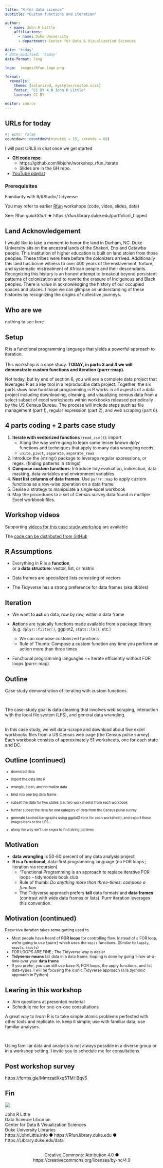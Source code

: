 ```yaml
---
title: "R for data science"
subtitle: "Custom functions and iteration"

author: 
  - name: John R Little
    affiliations:
      - name: Duke University
      - department: Center for Data & Vizualization Sciences

date: 'today'
# date-modified: 'today'
date-format: long

logo:  images/Rfun_logo.png

format: 
  revealjs: 
    theme: [solarized, mystyles/custom.scss]
    footer: "CC BY 4.0 John R Little"
    license: CC BY

editor: source  
---
```


## URLs for today

```r
#| echo: false
countdown::countdown(minutes = 15, seconds = 00)
```

I will post URLS in chat once we get started

<!-- ::: {style="font-size: 0.6em"} -->

- [**GH code repo**](https://github.com/libjohn/workshop_rfun_iterate): 
    - https://github.com/libjohn/workshop_rfun_iterate
    - Slides are in the GH repo.  

- [YouTube playlist](https://www.youtube.com/watch?v=PrUnbYlC1kY&list=PLIUcX1JrVUNWW7RgPh9ysmJM3mBpIAlYG)

<!-- ::: -->

### Prerequisites

Familiarity with R/RStudio/Tidyverse

::: {.mediumtext}
You may refer to earlier [Rfun](https://Rfun.library.duke.edu) workshops (code, video, slides, data)

See: Rfun *quickStart* ★ https://rfun.library.duke.edu/portfolio/r_flipped
:::

## Land Acknowledgement

[I would like to take a moment to honor the land in Durham, NC. Duke University sits on the ancestral lands of the Shakori, Eno and Catawba people. This institution of higher education is built on land stolen from those peoples. These tribes were here before the colonizers arrived. Additionally this land has borne witness to over 400 years of the enslavement, torture, and systematic mistreatment of African people and their descendants. Recognizing this history is an honest attempt to breakout beyond persistent patterns of colonization and to rewrite the erasure of Indigenous and Black peoples. There is value in acknowledging the history of our occupied spaces and places. I hope we can glimpse an understanding of these histories by recognizing the origins of collective journeys.]{.mediumtext}

## Who are we {visibility="hidden"}

nothing to see here

## Setup

R is a functional programming language that yields a powerful approach to iteration.\
\
[This workshop is a case study. **TODAY, in parts 3 and 4 we will demonstrate custom functions and iteration (purrr::map).**]{.mediumtext}\

[Not today,]{.muted .mediumtext} [but by end of section 6, you will see a complete data project that leverages R as a key tool in a reproducible data project.  Together, the six parts show how functional programming in R works in all aspects of a data project including downloading, cleaning, and visualizing census data from a select subset of excel worksheets within workbooks released periodically by the US Census Bureau. The process will include steps such as file management (part 1), regular expression (part 2), and web scraping (part 6).  ]{.mediumtext}

## 4 parts coding + 2 parts case study

::: {.mediumtext}
1.  **Iterate with vectorized functions** (`read_csv()`): import
    -   [Along the way we're gong to learn some lesser known *dplyr* functions and techniques that apply to many data wrangling needs.]{.muted}
    -   [`unite`, `pivot`, `separate`, `separate_rows`]{.muted}
2.  Introduce the {stringr} package to leverage regular expressions, or regex. [(finding patterns in strings)]{.muted}
3.  **Compose *custom* functions**: [Introduce tidy evaluation, indirection, data masking, data variables and environment variables]{.muted}
4.  **Nest list columns of data frames**. [Use `purrr::map` to apply custom functions as a row-wise operation on a data frame]{.muted}
5.  [Devise a strategy to manipulate a single excel workbook]{.muted}
6.  [Map the procedures to a set of Census survey data found in multiple Excel workbook files.]{.muted}
:::

## Workshop videos {visibility="hidden"}

Supporting [videos for this case study workshop](https://www.youtube.com/watch?v=PrUnbYlC1kY&list=PLIUcX1JrVUNWW7RgPh9ysmJM3mBpIAlYG) are available

The [code can be distributed from GitHub](https://github.com/libjohn/workshop_rfun_iterate)

## R Assumptions

- Everything in R is a **function**,<br/>
or a **data structure**: vector, list, or matrix

- Data frames are specialized lists consisting of vectors

- The Tidyverse has a strong preference for data frames (aka tibbles)

## Iteration

- We want to **act** on data, row by row, within a data frame

- **Act**ions are typically functions made available from a package library (e.g. `dplyr::filter()`, ggplot2, `stats::lm()`, etc.)

    - [We can compose customized functions]{.mediumtext}
    - [Rule of Thumb:  Compose a custom function any time you perform an action more than three times]{.muted .mediumtext}

- Functional programming languages ~= iterate efficiently without FOR loops [(purrr::map)]{.muted}


## Outline {visibility="hidden"}

Case study demonstration of iterating with custom functions.

<br/>

The case-study goal is data cleaning that involves web scraping, interaction with the local file system (LFS), and general data wrangling.\
<br/>

In this case study, we will data-scrape and download about five excel workbooks files from a US Census web page (the Census pulse survey). Each workbook consists of approximately 51 worksheets, one for each state and DC.

## Outline (continued) {visibility="hidden"}

::: {style="font-size: 0.8em"}
-   download data

-   import the data into R

-   wrangle, clean, and normalize data

-   bind into one big data frame

-   subset the data for two states (i.e. two worksheets) from each workbook

-   further subset the data for one category of data from the Census pulse survey

-   generate faceted bar-graphs using ggplot2 (one for each worksheet), and export those images back to the LFS

-   along the way we'll use regex to find string patterns
:::

## Motivation {visibility="hidden"}

-   **data wrangling** is 50-80 percent of any data analysis project
-   **R is a functional**, data-first programming language (no FOR loops ; iteration via recursion)
    -   "Functional Programming is an approach to replace iterative FOR loops -- tidymodels book club
    -   Rule of thumb: *Do anything more than three-times: compose a function*
    -   The Tidyverse approach prefers **tall** data formats and **data frames** (contrast with wide data frames or lists). Purrr iteration leverages this convention.

## Motivation (continued) {visibility="hidden"}

::: {style="font-size: 0.9em"}
Recursive iteration takes some getting used to

-   Most people have heard of **FOR loops** for controlling flow. Instead of a FOR loop, we're going to use {purrr} which uses the `map()` functions. (Similar to `lapply`, `mapply`, `sapply`)
-   FOR LOOPS ARE FINE ; The Tidyverse way is easier
-   **Tidyverse means** tall data in a data frame, looping is done by going 1-row-at-a-time over your **data frame**
-   If you prefer, you can still use base-R, FOR loops, the apply functions, and list data-types. I will be focusing the iconic Tidyverse approach (à la *pythonic* approach in Python)
:::

## Learing in this workshop {visibility="hidden"}

-   Aim questions at presented material\
-   Schedule me for one-on-one consultations

A great way to *learn* R is to take simple atomic problems perfected with other tools and replicate. ie. keep it simple; use with familiar data; use familiar analyses.

<br/>

Using familiar data and analysis is not always possible in a diverse group or in a workshop setting. I invite you to schedule me for consultations.

## Post workshop survey {visibility="hidden"}

https://forms.gle/MmrzadXkq5TMHBqv5

## Fin {transition="zoom"}

::: {layout="[[-1], [1, 5]]"}
![](images/Rfun_logo.png)

John R Little\
Data Science Librarian\
[Center for Data & Visualization Sciences\
Duke University Libraries]{.muted .mediumtext}\
[https://JohnLittle.info ● https://Rfun.library.duke.edu ● https://Library.duke.edu/data]{.muted .smalltext}
:::

<center><i class="fab fa-creative-commons fa-2x"></i> <i class="fab fa-creative-commons-by fa-2x"></i>\
[Creative Commons: Attribution 4.0 ● https://creativecommons.org/licenses/by-nc/4.0]{.muted .smalltext}</center>

::: footer
:::